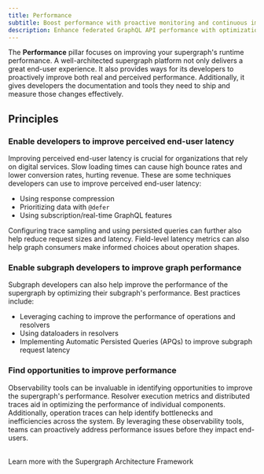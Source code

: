 ```yaml
---
title: Performance
subtitle: Boost performance with proactive monitoring and continuous improvement
description: Enhance federated GraphQL API performance with optimization techniques including subscriptions, caching, and observability tools.
---
```


The **Performance** pillar focuses on improving your supergraph's runtime performance.
A well-architected supergraph platform not only delivers a great end-user experience.
It also provides ways for its developers to proactively improve both real and perceived performance.
Additionally, it gives developers the documentation and tools they need to ship and measure those changes effectively.

## Principles

### Enable developers to improve perceived end-user latency

Improving perceived end-user latency is crucial for organizations that rely on digital services.
Slow loading times can cause high bounce rates and lower conversion rates, hurting revenue.
These are some techniques developers can use to improve perceived end-user latency:

- Using response compression
- Prioritizing data with `@defer`
- Using subscription/real-time GraphQL features

Configuring trace sampling and using persisted queries can further also help reduce request sizes and latency.
Field-level latency metrics can also help graph consumers make informed choices about operation shapes.

### Enable subgraph developers to improve graph performance

Subgraph developers can also help improve the performance of the supergraph by optimizing their subgraph's performance.
Best practices include:

- Leveraging caching to improve the performance of operations and resolvers
- Using dataloaders in resolvers
- Implementing Automatic Persisted Queries (APQs) to improve subgraph request latency

### Find opportunities to improve performance

Observability tools can be invaluable in identifying opportunities to improve the supergraph's performance.
Resolver execution metrics and distributed traces aid in optimizing the performance of individual components.
Additionally, operation traces can help identify bottlenecks and inefficiencies across the system.
By leveraging these observability tools, teams can proactively address performance issues before they impact end-users.

<br />
<TrackableButton
  size="md"
  colorScheme="navy"
  href="https://saf.apollographql.com/"
  eventName="content_saf"
>
  Learn more with the Supergraph Architecture Framework
</TrackableButton>
